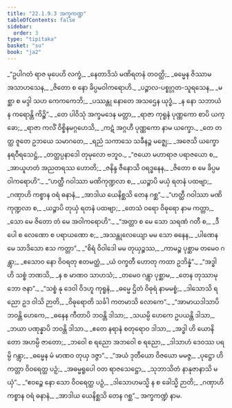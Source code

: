 ```yaml
---
title: "22.1.9.3 အက္ခကဏ္ဍ"
tableOfContents: false
sidebar:
  order: 3
type: "tipitaka"
basket: "su"
book: "ja2"
---
```



<DynamicBreadcrumb />

<Division number="1434" book="ja2" e="ch" v="23" p="285">

<Paragraph number="2770" type="verses" book="ja2">
_“ဥပါဂတံ ရာဇ မုပေဟိ လက္ခံ,_  
_နေတာဒိသံ မဏိရတနံ တဝတ္ထိ;_  
_ဓမ္မေန ဇိဿာမ အသာဟသေန,_  
_ဇိတော စ နော ခိပ္ပမဝါကရောဟိ._  

</Paragraph>

</Division>
<Division number="1435" book="ja2" e="ch" v="23" p="285">

<Paragraph number="2771" type="verses" book="ja2">
_ပဉ္စာလ-ပစ္စုဂ္ဂတ-သူရသေန,_  
_မစ္ဆာ စ မဒ္ဒါ သဟ ကေကကေဘိ;_  
_ပဿန္တု နောတေ အသဌေန ယုဒ္ဓံ,_  
_န နော သဘာယံ န ကရောန္တိ ကိဉ္စိ”._  

</Paragraph>

</Division>
<Division number="1436" book="ja2" e="ch" v="23" p="285">

<Paragraph number="2772" type="verses" book="ja2">
_တေ ပါဝိသုံ အက္ခမဒေန မတ္တာ,_  
_ရာဇာ ကုရူနံ ပုဏ္ဏကော စာပိ ယက္ခော;_  
_ရာဇာ ကလိံ ဝိစ္စိနမဂ္ဂဟေသိ,_  
_ကဋံ အဂ္ဂဟီ ပုဏ္ဏကော နာမ ယက္ခော._  

</Paragraph>

</Division>
<Division number="1437" book="ja2" e="ch" v="23" p="285">

<Paragraph number="2773" type="verses" book="ja2">
_တေ တတ္ထ ဇူတေ ဥဘယေ သမာဂတေ,_  
_ရညံ သကာသေ သခီနဉ္စ မဇ္ဈေ;_  
_အဇေသိ ယက္ခော နရဝီရသေဋ္ဌံ,_  
_တတ္ထပ္ပနာဒေါ တုမုလော ဗဘူဝ._  

</Paragraph>

</Division>
<Division number="1438" book="ja2" e="ch" v="23" p="285">

<Paragraph number="2774" type="verses" book="ja2">
_“ဇယော မဟာရာဇ ပရာဇယော စ,_  
_အာယူဟတံ အညတရဿ ဟောတိ;_  
_ဇနိန္ဒ ဇီနောသိ ဝရဒ္ဓနေန,_  
_ဇိတော စ မေ ခိပ္ပမဝါကရောဟိ”._  

</Paragraph>

</Division>
<Division number="1439" book="ja2" e="ch" v="23" p="286">

<Paragraph number="2775" type="verses" book="ja2">
_“ဟတ္ထီ ဂဝါဿာ မဏိကုဏ္ဍလာ စ,_  
_ယဉ္စာပိ မယှံ ရတနံ ပထဗျာ;_  
_ဂဏှာဟိ ကစ္စာန ဝရံ ဓနာနံ,_  
_အာဒါယ ယေနိစ္ဆသိ တေန ဂစ္ဆ”._  

</Paragraph>

</Division>
<Division number="1440" book="ja2" e="ch" v="23" p="286">

<Paragraph number="2776" type="verses" book="ja2">
_“ဟတ္ထီ ဂဝါဿာ မဏိကုဏ္ဍလာ စ,_  
_ယဉ္စာပိ တုယှံ ရတနံ ပထဗျာ;_  
_တေသံ ဝရော ဝိဓုရော နာမ ကတ္တာ,_  
_သော မေ ဇိတော တံ မေ အဝါကရောဟိ”._  

</Paragraph>

</Division>
<Division number="1441" book="ja2" e="ch" v="23" p="286">

<Paragraph number="2777" type="verses" book="ja2">
_“အတ္တာ စ မေ သော သရဏံ ဂတီ စ,_  
_ဒီပေါ စ လေဏော စ ပရာယဏော စ;_  
_အသန္တုလေယျော မမ သော ဓနေန,_  
_ပါဏေန မေ သာဒိသော ဧသ ကတ္တာ”._  

</Paragraph>

</Division>
<Division number="1442" book="ja2" e="ch" v="23" p="286">

<Paragraph number="2778" type="verses" book="ja2">
_“စိရံ ဝိဝါဒေါ မမ တုယှဉ္စဿ,_  
_ကာမဉ္စ ပုစ္ဆာမ တမေဝ ဂန္တွာ;_  
_ဧသောဝ နော ဝိဝရတု ဧတမတ္ထံ,_  
_ယံ ဝက္ခတီ ဟောတု ကထာ ဥဘိန္နံ”._  

</Paragraph>

</Division>
<Division number="1443" book="ja2" e="ch" v="23" p="286">

<Paragraph number="2779" type="verses" book="ja2">
_“အဒ္ဓါ ဟိ သစ္စံ ဘဏသိ,_  
_န စ မာဏဝ သာဟသံ;_  
_တမေဝ ဂန္တွာ ပုစ္ဆာမ,_  
_တေန တုဿာမုဘော ဇနာ”._  

</Paragraph>

</Division>
<Division number="1444" book="ja2" e="ch" v="23" p="286">

<Paragraph number="2780" type="verses" book="ja2">
_“သစ္စံ နု ဒေဝါ ဝိဒဟူ ကုရူနံ,_  
_ဓမ္မေ ဌိတံ ဝိဓုရံ နာမမစ္စံ;_  
_ဒါသောသိ ရညော ဥဒ ဝါသိ ဉာတိ,_  
_ဝိဓုရောတိ သင်္ခါ ကတမာသိ လောကေ”._  

</Paragraph>

</Division>
<Division number="1445" book="ja2" e="ch" v="23" p="286">

<Paragraph number="2781" type="verses" book="ja2">
_“အာမာယဒါသာပိ ဘဝန္တိ ဟေကေ,_  
_ဓနေန ကီတာပိ ဘဝန္တိ ဒါသာ;_  
_သယမ္ပိ ဟေကေ ဥပယန္တိ ဒါသာ,_  
_ဘယာ ပဏုန္နာပိ ဘဝန္တိ ဒါသာ._  

</Paragraph>

</Division>
<Division number="1446" book="ja2" e="ch" v="23" p="287">

<Paragraph number="2782" type="verses" book="ja2">
_ဧတေ နရာနံ စတုရောဝ ဒါသာ,_  
_အဒ္ဓါ ဟိ ယောနိတော အဟမ္ပိ ဇာတော;_  
_ဘဝေါ စ ရညော အဘဝေါ စ ရညော,_  
_ဒါသာဟံ ဒေဝဿ ပရမ္ပိ ဂန္တွာ;_  
_ဓမ္မေန မံ မာဏဝ တုယှ ဒဇ္ဇာ”._  

</Paragraph>

</Division>
<Division number="1447" book="ja2" e="ch" v="23" p="287">

<Paragraph number="2783" type="verses" book="ja2">
_“အယံ ဒုတီယော ဝိဇယော မမဇ္ဇ,_  
_ပုဋ္ဌော ဟိ ကတ္တာ ဝိဝရေတ္ထ ပဉှံ;_  
_အဓမ္မရူပေါ ဝတ ရာဇသေဋ္ဌော,_  
_သုဘာသိတံ နာနုဇာနာသိ မယှံ”._  

</Paragraph>

</Division>
<Division number="1448" book="ja2" e="ch" v="23" p="287">

<Paragraph number="2784" type="verses" book="ja2">
_“ဧဝဉ္စေ နော သော ဝိဝရေတ္ထ ပဉှံ,_  
_ဒါသောဟမသ္မိ န စ ခေါသ္မိ ဉာတိ;_  
_ဂဏှာဟိ ကစ္စာန ဝရံ ဓနာနံ,_  
_အာဒါယ ယေနိစ္ဆသိ တေန ဂစ္ဆ”._  


</Paragraph>
</Division>

<Paragraph number="2785" type="center" book="ja2">
အက္ခကဏ္ဍံ နာမ.
</Paragraph>